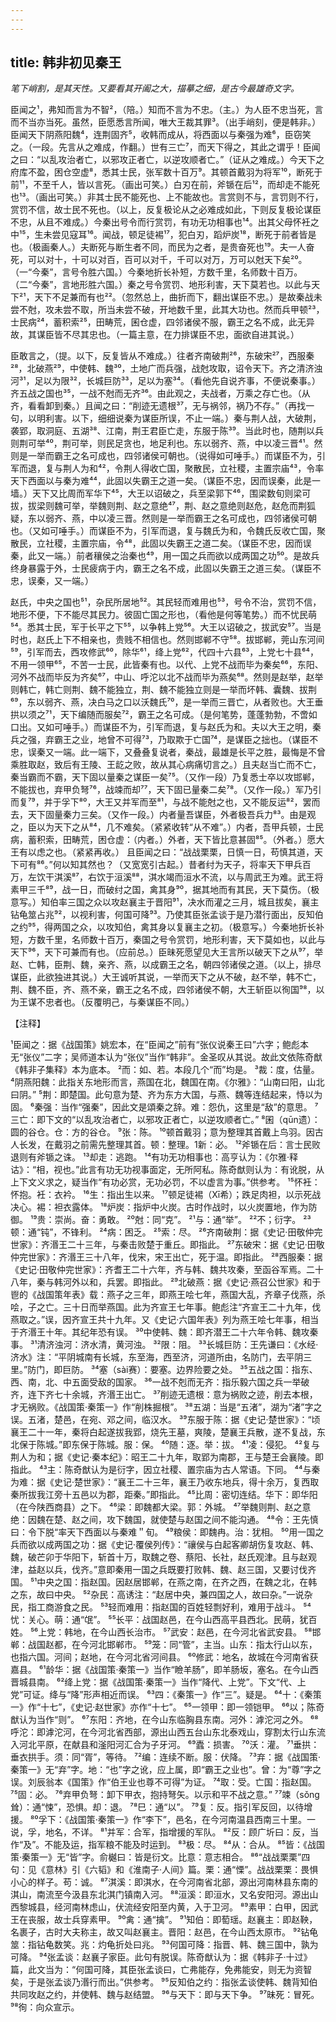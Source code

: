 ```yaml
---
---
---
```

title: 韩非初见秦王
---



*笔下峭割，是其天性。又要看其开阖之大，描摹之细，是古今最雄奇文字。*

臣闻之¹，弗知而言为不智²，（陪。）知而不言为不忠。（主。）为人臣不忠当死，言而不当亦当死。虽然，臣愿悉言所闻，唯大王裁其罪³。（出手峭刻，便是韩非。）
臣闻天下阴燕阳魏⁴，连荆固齐⁵，收韩而成从，将西面以与秦强为难⁶，臣窃笑之。（一段。先言从之难成，作翻。）世有三亡⁷，而天下得之，其此之谓乎！臣闻之曰：“以乱攻治者亡，以邪攻正者亡，以逆攻顺者亡。”（证从之难成。）今天下之府库不盈，困仓空虚⁸，悉其士民，张军数十百万⁹。其顿首戴羽为将军¹⁰，断死于前¹¹，不至千人，皆以言死。（画出可笑。）白刃在前，斧锧在后¹²，而却走不能死也¹³。（画出可笑。）非其士民不能死也、上不能故也。言赏则不与，言罚则不行，赏罚不信，故士民不死也。（以上，反复极论从之必难成如此，下则反复极论谋臣不忠，从且不难成。）今秦出号令而行赏罚，有功无功相事也¹⁴。出其父母怀衽之中¹⁵，生未尝见寇耳¹⁶。闻战，顿足徒裼¹⁷，犯白刃，蹈炉炭¹⁸，断死于前者皆是也。（极画秦人。）夫断死与断生者不同，而民为之者，是贵奋死也¹⁹。夫一人奋死，可以对十，十可以对百，百可以对千，千可以对万，万可以尅天下矣²⁰。（一“今秦”，言号令胜六国。）今秦地折长补短，方数千里，名师数十百万。（二“今秦”，言地形胜六国。）秦之号令赏罚、地形利害，天下莫若也。以此与天下²¹，天下不足兼而有也²²。（忽然总上，曲折而下，翻出谋臣不忠。）是故秦战未尝不尅，攻未尝不取，所当未尝不破，开地数千里，此其大功也。然而兵甲顿²³，士民病²⁴，蓄积索²⁵，田畴荒，囷仓虚，四邻诸侯不服，霸王之名不成，此无异故，其谋臣皆不尽其忠也。（一篇主意，在力排谋臣不忠，面欲自进其说。）

臣敢言之，（提。以下，反复皆从不难成。）往者齐南破荆²⁶，东破宋²⁷，西服秦²⁸，北破燕²⁹，中使韩、魏³⁰，土地广而兵强，战尅攻取，诏令天下。齐之清济浊河³¹，足以为限³²，长城巨防³³，足以为塞³⁴。（看他先自说齐事，不便说秦事。）齐五战之国也³⁵，一战不尅而无齐³⁶。由此观之，夫战者，万乘之存亡也。（从齐，看看卸到秦。）且闻之曰：“削迹无遗根³⁷，无与祸邻，祸乃不存。”（再找一句，以明利害。以下，细细说秦为谋臣所误，不止一端。）秦与荆人战，大破荆，袭郢，取洞庭、五湖³⁸、江南，荆王君臣亡走，东服于陈³⁹。当此时也，随荆以兵则荆可举⁴⁰，荆可举，则民足贪也，地足利也。东以弱齐、燕，中以凌三晋⁴¹。然则是一举而霸王之名可成也，四邻诸侯可朝也。（说得如可唾手。）而谋臣不为，引军而退，复与荆人为和⁴²，令荆人得收亡国，聚散民，立社稷，主置宗庙⁴³，令率天下西面以与秦为难⁴⁴，此固以失霸王之道一矣。（谋臣不忠，因而误秦，此是一墙。）天下又比周而军华下⁴⁵，大王以诏破之，兵至梁郭下⁴⁶，围梁数旬则梁可拔，拔梁则魏可举，举魏则荆、赵之意绝⁴⁷，荆、赵之意绝则赵危，赵危而荆狐疑，东以弱齐、燕，中以凌三晋。然则是一举而霸王之名可成也，四邻诸侯可朝也。（又如可唾手。）而谋臣不为，引军而退，复与魏氏为和，令魏氏反收亡国，聚散民，立社稷，主置宗庙，令⁴⁸，此固以失霸王之道二矣。（谋臣不忠，因而误秦，此又一端。）前者穰侯之治秦也⁴⁹，用一国之兵而欲以成两国之功⁵⁰。是故兵终身暴露于外，士民疲病于内，霸王之名不成，此固以失霸王之道三矣。（谋臣不忠，误秦，又一端。）

赵氏，中央之国也⁵¹，杂民所居地⁵²。其民轻而难用也⁵³，号令不治，赏罚不信，地形不便，下不能尽其民力。彼固亡国之形也，（看他是何等笔势。）而不忧民萌⁵⁴。悉其士民，军于长平之下⁵⁵，以争韩上党⁵⁶。大王以诏破之，拔武安⁵⁷。当是时也，赵氏上下不相亲也，贵贱不相信也。然则邯郸不守⁵⁸。拔邯郸，莞山东河间⁵⁹，引军而去，西攻修武⁶⁰，除华⁶¹，绛上党⁶²，代四十六县⁶³，上党七十县⁶⁴，不用一领甲⁶⁵，不苦一士民，此皆秦有也。以代、上党不战而毕为秦矣⁶⁶，东阳、河外不战而毕反为齐矣⁶⁷，中山、呼沱以北不战而毕为燕矣⁶⁸。然则是赵举，赵举则韩亡，韩亡则荆、魏不能独立，荆、魏不能独立则是一举而坏韩、囊魏、拔荆⁶⁹，东以弱齐、燕，决白马之口以沃魏氏⁷⁰，是一举而三晋亡，从者败也。大王垂拱以须之⁷¹，天下编随而服矣⁷²，霸王之名可成。（是何笔势，蓬蓬勃勃，不啻如口出。又如可唾手。）而谋臣不为，引军而退，复与赵氏为和。夫以大王之明，秦兵之强，弃霸王之业，地曾不可得⁷³，乃取欺于亡国⁷⁴，是谋臣之拙也。（谋臣不忠，误秦又一端。此一端下，又叠叠复说者，秦战，最雄是长平之胜，最悔是不曾乘胜取赵，致后有王陵、王龁之败，故从其心病痛切言之。）且夫赵当亡而不亡，秦当霸而不霸，天下固以量秦之谋臣一矣⁷⁵。（又作一段）乃复悉士卒以攻邯郸，不能拔也，弃甲负弩⁷⁶，战竦而却⁷⁷，天下固已量秦二矣⁷⁸。（又作一段。）军乃引而复⁷⁹，并于孚下⁸⁰，大王又并军而至⁸¹，与战不能尅之也，又不能反运⁸²，罢而去，天下固量秦力三矣。（又作一段。）内者量吾谋臣，外者极吾兵力⁸³。由是观之，臣以为天下之从⁸⁴，几不难矣。（紧紧收转“从不难”。）内者，吾甲兵顿，士民病，蓄积索，田畴荒，困仓虚：（内者。）外者，天下皆比意甚固⁸⁵。（外者。）愿大王有以虑之也。（紧紧再收。）
且臣闻之曰：“战战栗栗，日慎一日，苟慎其道，天下可有⁸⁶。”何以知其然也？（又宽宽引古起。）昔者纣为天子，将率天下甲兵百万，左饮干淇溪⁸⁷，右饮于洹溪⁸⁸，淇水竭而洹水不流，以与周武王为难。武王将素甲三千⁸⁹，战一日，而破纣之国，禽其身⁹⁰，据其地而有其民，天下莫伤。（极意写。）知伯率三国之众以攻赵襄主于晋阳⁹¹，决水而灌之三月，城且拔矣，襄主钻龟筮占兆⁹²，以视利害，何国可降⁹³。乃使其臣张孟谈于是乃潜行面出，反知伯之约⁹⁵，得两国之众，以攻知伯，禽其身以复襄主之初。（极意写。）今秦地折长补短，方数千里，名师数十百万，秦国之号令赏罚，地形利害，天下莫如也，以此与天下⁹⁶，天下可兼而有也。（应前总。）臣昧死愿望见大王言所以破天下之从⁹⁷，举赵、亡韩，臣荆、魏，亲齐、燕，以成霸王之名，朝四邻诸侯之道。（以上，排尽谋臣，此欲独进其说。）大王诚听其说，一举而天下之从不破，赵不举，韩不亡，荆、魏不臣，齐、燕不亲，霸王之名不成，四邻诸侯不朝，大王斩臣以徇国⁹⁸，以为王谋不忠者也。（反覆明己，与秦谋臣不同。）

【注释】

¹臣闻之：据《战国策》姚宏本，在“臣闻之”前有“张仪说秦王曰”六字；鲍彪本无“张仪”二字；吴师道本认为“张仪”当作“韩非”。金圣叹从其说。故此文依陈奇猷《韩非子集释》本为底本。
²而：如、若。本段几个“而”均是。
³裁：度，估量。
⁴阴燕阳魏：此指关东地形而言，燕国在北，魏国在南。《尔雅》：“山南曰阳，山北曰阴。”
⁵荆：即楚国。此句意为楚、齐为东方大国，与燕、魏等连结起来，恃以为固。
⁶秦强：当作“强秦”，因此文是頌秦之辞。难：怨仇，这里是“敌”的意思。
⁷三亡：即下文的“以乱攻治者亡，以邪攻正者亡，以逆攻顺者亡。”
⁸囷（qūn遗）：圆的谷仓。仓：方的谷仓。
⁹张：陈。
¹⁰顿首戴羽；意为整理其首戴上鸟羽。因古人长发，在戴羽之前需先整理其首。顿：整理。1新：必。
¹²斧锧在后：言士民败退则有斧锧之诛。
¹³却走：逃跑。
¹⁴有功无功相事也：高亨认为：《尔雅·释诂》：“相，视也。”此言有功无功视事面定，无所阿私。陈奇猷则认为：有讹脱，从上下文义求之，疑当作“有功必赏，无功必罚，不以虚言为事。”供参考。
¹⁵怀衽：怀抱。衽：衣衿。
¹⁶生：指出生以来。
¹⁷顿足徒裼（Xī希）；跌足肉袒，以示死战决心。裼：袒衣露体。
¹⁸炉炭：指炉中火炭。古时作战时，以火炭置地，作为防御。
¹⁹贵：崇尚。奋：勇敢。
²⁰尅：同“克”。
²¹与：通“举”。
²²不；衍字。
²³顿：通“钝”，不锋利。
²⁴病：困乏。
²⁵索：尽。
²⁶齐南破荆：据《史记·田敬仲完世家》：齐湣王二十三年，与秦击败楚于重丘。即指此。
²⁷东破宋：据《史记·田敬仲完世家》：齐湣王三十八年，伐宋，宋王出亡，死于温。即指此。
²⁸西服秦：据《史记·田敬仲完世家》：齐耆王二十六年，齐与韩、魏共攻秦，至函谷军焉。二十八年，秦与韩河外以和，兵罢。即指此。
²⁹北破燕：据《史记·燕召公世家》和于鬯的《战国策年表》载：燕子之三年，即燕王哙七年，燕国大乱，齐章子伐燕，杀哙，子之亡。三十日而举燕国。此为齐宣王七年事。鲍彪注“齐宣王二十九年，伐燕取之。”误，因齐宣王共十九年。又《史记·六国年表》列为燕王哙七年事，相当于齐湣王十年。其纪年恐有误。
³⁰中使韩、魏：即齐潜王二十六年令韩、魏攻秦事。
³¹清济浊河：济水清，黄河浊。
³²限：阻。
³³长城巨防：王先谦曰：《水经·济水》注：“平阴城南有长城，东至海，西至济，河道所由，名防门，去平阴三里。”防门，即巨防。
³⁴塞（sài赛）：要塞。边界险要之处。
³⁵五战之国：指东、西、南，北、中五面受敌的国家。
³⁶一战不剋而无齐：指乐毅六国之兵一举破齐，连下齐七十余城，齐湣王出亡。
³⁷削迹无遗根：意为祸败之迹，削去本根，才无祸败。《战国策·秦策一》作“削株掘根”。
³⁸五湖：当是“五渚”，湖为“渚”字之误。五渚，楚邑，在宛、邓之间，临汉水。
³⁹东服于陈：据《史记·楚世家》：“顷襄王二十一年，秦将白起遂拔我郢，烧先王墓，爽陵，楚襄王兵散，遂不复战，东北保于陈城。”即东保于陈城。服：保。
⁴⁰随：逐。举：拔。
⁴¹凌：侵犯。
⁴²复与荆人为和；据《史记·秦本纪》：昭王二十九年，取郢为南郡，王与楚王会襄陵。即指此。
⁴³主：陈奇猷认为是衍字，因立社稷、置宗庙为古人常语。下同。
⁴⁴与秦为难：据《史记·楚世家》：“襄王二十三年，襄王乃收东地兵，得十余万，复西取秦所拔我江旁十五邑以为郡，距秦。”即指此。
⁴⁵比周：密切连结。华下：即华阳（在今陕西商县）之下。
⁴⁶梁：即魏都大梁。郭：外城。
⁴⁷举魏则荆、赵之意绝：因魏在楚、赵之间，攻下魏国，就使楚与赵国之间不能沟通。
⁴⁸令：王先慎曰：令下脱“率天下西面以与秦难＂旬。
⁴⁹粮侯：即魏冉。治：犹相。
⁵⁰用一国之兵而欲以成两国之功：据《史记·覆侯列传》：“禳侯与白起客卿胡伤复攻赵、韩、魏，破芒卯于华阳下，斩首十万，取魏之卷、蔡阳、长社，赵氏观津。且与赵观津，益赵以兵，伐齐。”意即秦用一国之兵既要打败韩、魏、赵三国，又要讨伐齐国。
⁵¹中央之国：指赵国。因赵居邯郸，在燕之南，在齐之西，在魏之北，在韩之东，故曰中央。
⁵²杂民：高诱注：“赵居中央，兼四国之人，故曰杂。”一说杂民，指工商游食之民。
⁵³轻而难用：指赵国的百姓轻剽好利，难用于战斗。
⁵⁴忧：关心。萌：通“氓”。
⁵⁵长平：战国赵邑，在今山西高平县西北。民萌，犹百姓。
⁵⁶上党：韩地，在今山西长治市。
⁵⁷武安：赵邑，在今河北省武安县。
⁵⁸邯郸：战国赵都，在今河北邯郸市。
⁵⁹笼：同“管”，主当。山东：指太行山以东，也指六国。河间；赵地，在今河北省河间县。
⁶⁰修武：地名，故城在今河南省获嘉县。
⁶¹龄华：据《战国策·秦策一》当作“瞼羊肠”，即羊肠坂，塞名。在今山西晋城县南。
⁶²绛上党：据《战国策·秦策一》当作“降代、上党”。下文“代、上党”可证。绛与“降”形声相近而误。
⁶³四：《秦策一》作“三”。疑是。
⁶⁴十：《秦策一》作“十七”，《史记·赵世家》亦作“十七”。
⁶⁵一领甲：即一领铠甲。
⁶⁶以；陈奇猷认为当作“则”。
⁶⁷东阳：齐地，在今山东临胸县东南。河外：滹沱河之外。
⁶⁸呼沱：即滹沱河，在今河北省西部，源出山西五台山东北泰戏山，穿割太行山东流入河北平原，在献县和滏阳河汇合为子牙河。
⁶⁹蠹：损害。
⁷⁰沃：灌。
⁷¹垂拱：垂衣拱手。须：同“胥”，等待。
⁷²编：连续不断。服：伏降。
⁷³弃：据《战国策·秦策一》无“弃”字。地：“也”字之讹，应上属，即“霸王之业也”。曾：为“尊”字之误。刘辰翁本《国策》作“伯王业也尊不可得”为证。
⁷⁴取：受。亡国：指赵国。
⁷⁵固：必。
⁷⁶弃甲负弩：卸下甲衣，抱持弩矢。以示和平不战之意。”
⁷⁷竦（sǒng耸）：通“悚”，恐惧。却：退。
⁷⁸巳：通“以”。
⁷⁹复：反。指引军反回，以待增援。
⁸⁰孚下：《战国策·秦策一》作“李下”，邑名，在今河南温县西南三十里。一说，孚，地名，不详。
⁸¹并军：合军，指增援的军队。
⁸²反：顾广圻曰：反，当作“及”。不能及运，指军粮不能及时运到。
⁸³极：尽。
⁸⁴从：合从。
⁸⁵皆：《战国策·秦策一》无“皆”字。俞樾曰：皆是衍文。比意：意志相合。
⁸⁶“战战栗栗”四句：见《意林》引《六韬》和《淮南子·人间》篇。栗：通“慄”。战战栗栗：畏惧小心的样子。苟：诚。
⁸⁷淇溪：即淇水，在今河南省北部，源出河南林县东南的淇山，南流至今汲县东北淇门镇南入河。
⁸⁸洹溪：即洹水，又名安阳河。源出山西黎城县，经河南林虑山，伏流经安阳至内黄，入于卫河。
⁸⁹素甲：白甲，因武王在丧服，故士兵穿素甲。
⁹⁰禽：通“擒”。
⁹¹知伯：即萄瑶。赵襄主：即赵鞅，名裹子，古时大夫称主，故又叫赵襄主。晋阳：赵邑，在今山西太原市。
⁹²钻龟筮：指钻龟数笑。兆：灼龟折处曰兆。
⁹³何国可降：指晋、韩、魏三国中，孰为可降。
⁹⁴张孟谈：赵襄子家臣。此句有脱误。陈奇猷认为：据《韩非子·十过》篇，此文当为：“何国可降，其臣张孟谈曰，亡弗能存，免弗能安，则无为资智矣，于是张孟谈乃湣行而出。”供参考。
⁹⁵反知伯之约：指张孟谈使韩、魏背知伯共同攻赵之约，并使韩、魏与赵结盟。
⁹⁶与天下：即与天下争。
⁹⁷昧死：冒死。
⁹⁸徇：向众宣示。